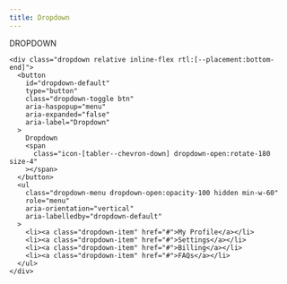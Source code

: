 ```yaml
---
title: Dropdown
---
```



DROPDOWN
```
<div class="dropdown relative inline-flex rtl:[--placement:bottom-end]">
  <button
    id="dropdown-default"
    type="button"
    class="dropdown-toggle btn"
    aria-haspopup="menu"
    aria-expanded="false"
    aria-label="Dropdown"
  >
    Dropdown
    <span
      class="icon-[tabler--chevron-down] dropdown-open:rotate-180 size-4"
    ></span>
  </button>
  <ul
    class="dropdown-menu dropdown-open:opacity-100 hidden min-w-60"
    role="menu"
    aria-orientation="vertical"
    aria-labelledby="dropdown-default"
  >
    <li><a class="dropdown-item" href="#">My Profile</a></li>
    <li><a class="dropdown-item" href="#">Settings</a></li>
    <li><a class="dropdown-item" href="#">Billing</a></li>
    <li><a class="dropdown-item" href="#">FAQs</a></li>
  </ul>
</div>
```